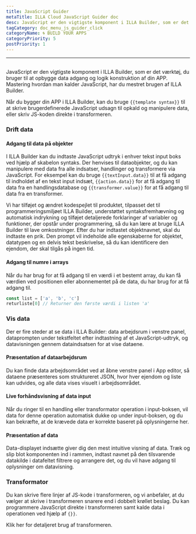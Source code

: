 ```yaml
---
title: JavaScript Guider
metaTitle: ILLA Cloud JavaScript Guider doc
desc: JavaScript er den vigtigste komponent i ILLA Builder, som er det værktøj, du bruger til at opbygge data adgang og logik konstruktion af din APP
tagCategory: doc_menu_js_guider_click
categoryName: 🌀 BUILD YOUR APPS
categoryPriority: 5
postPriority: 1
---
```


* * *

## <Heading hidden>JavaScript Guider</Heading>

JavaScript er den vigtigste komponent i ILLA Builder, som er det værktøj, du bruger til at opbygge data adgang og logik konstruktion af din APP. Mastering hvordan man kalder JavaScript, har du mestret brugen af ILLA Builder.

Når du bygger din APP i ILLA Builder, kan du bruge `{{template syntax}}` til at skrive brugerdefinerede JavaScript udsagn til opkald og manipulere data, eller skriv JS-koden direkte i transformeren.

### Drift data

#### Adgang til data på objekter

I ILLA Builder kan du indtaste JavaScript udtryk i enhver tekst input boks ved hjælp af skabelon syntaks. Der henvises til dataobjekter, og du kan manipulere med data fra alle indsatser, handlinger og transformere via JavaScript. For eksempel kan du bruge `{{textInput.data}}` til at få adgang til indholdet af en tekst input indsæt, `{{action.data}}` for at få adgang til data fra en handlingsdatabase og `{{transformer.value}}` for at få adgang til data fra en transformer.

Vi har tilføjet og ændret kodespejlet til produktet, tilpasset det til programmeringsmiljøet ILLA Builder, understøttet syntaksfremhævning og automatisk indrykning og tilføjet detaljerede forklaringer af variabler og funktioner, der opstår under programmering, så du kan lære at bruge ILLA Builder til lave omkostninger. Efter du har indtastet objektnavnet, skal du indtaste en prik. Den prompt vil indeholde alle egenskaberne for objektet, datatypen og en delvis tekst beskrivelse, så du kan identificere den ejendom, der skal tilgås på ingen tid.

#### Adgang til numre i arrays

Når du har brug for at få adgang til en værdi i et bestemt array, du kan få værdien ved positionen eller abonnementet på de data, du har brug for at få adgang til.

```javascript
const list = ['a', 'b', 'c']
returliste[0] // Returner den første værdi i listen 'a'
```

### Vis data

Der er fire steder at se data i ILLA Builder: data arbejdsrum i venstre panel, dataprompten under tekstfeltet efter indtastning af et JavaScript-udtryk, og datavisningen gennem dataindsatsen for at vise dataene.

#### Præsentation af dataarbejdsrum

Du kan finde data arbejdsområdet ved at åbne venstre panel i App editor, så dataene præsenteres som struktureret JSON, hvor hver ejendom og liste kan udvides, og alle data vises visuelt i arbejdsområdet.

[//]: # "[图片]"

#### Live forhåndsvisning af data input

Når du ringer til en handling eller transformator operation i input-boksen, vil data for denne operation automatisk dukke op under input-boksen, og du kan bekræfte, at de krævede data er korrekte baseret på oplysningerne her.

[//]: # "[图片]"

#### Præsentation af data

Data-displayet indsætte giver dig den mest intuitive visning af data. Træk og slip blot komponenten ind i rammen, indtast navnet på den tilsvarende datakilde i datafeltet filtrere og arrangere det, og du vil have adgang til oplysninger om datavisning.

[//]: # "[图片]"

### Transformator

Du kan skrive flere linjer af JS-kode i transformeren, og vi anbefaler, at du vælger at skrive i transformeren snarere end i dobbelt krøllet beslag. Du kan programmere JavaScript direkte i transformeren samt kalde data i operationen ved hjælp af `{}}`.

Klik her for detaljeret brug af transformeren.
